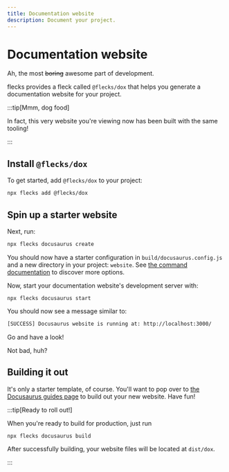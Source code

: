 ```yaml
---
title: Documentation website
description: Document your project.
---
```



# Documentation website

Ah, the most ~~boring~~ awesome part of development.

flecks provides a fleck called `@flecks/dox` that helps you generate a documentation website for
your project.

:::tip[Mmm, dog food]

In fact, this very website you're viewing now has been built with the same tooling!

:::

## Install `@flecks/dox`

To get started, add `@flecks/dox` to your project:

```bash
npx flecks add @flecks/dox
```

## Spin up a starter website

Next, run:

```bash
npx flecks docusaurus create
```

You should now have a starter configuration in `build/docusaurus.config.js` and a new directory
in your project: `website`. See [the command documentation](/docs/cli#docusaurus) to discover more
options.

Now, start your documentation website's development server with:

```
npx flecks docusaurus start
```

You should now see a message similar to:

```bash
[SUCCESS] Docusaurus website is running at: http://localhost:3000/
```

Go and have a look!

<ImageRow>
  <ThemedImage
    alt="Screenshot of the front page of the generated documentation site"
    sources={{
      light: useBaseUrl('/flecks-dox-1-light.png'),
      dark: useBaseUrl('/flecks-dox-1.png'),
    }}
  />
  <ThemedImage
    alt="Screenshot of the documentation introduction page of the generated documentation site"
    sources={{
      light: useBaseUrl('/flecks-dox-2-light.png'),
      dark: useBaseUrl('/flecks-dox-2.png'),
    }}
  />
</ImageRow>

Not bad, huh?

## Building it out

It's only a starter template, of course. You'll want to pop over to
[the Docusaurus guides page](https://docusaurus.io/docs/category/guides) to build out your new
website. Have fun!

:::tip[Ready to roll out!]

When you're ready to build for production, just run

```bash
npx flecks docusaurus build
```

After successfully building, your website files will be located at `dist/dox`.

:::
